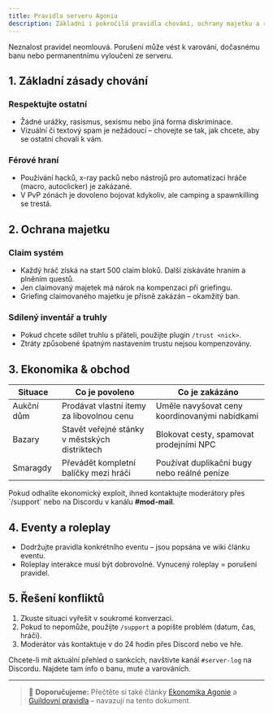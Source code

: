 ```yaml
---
title: Pravidla serveru Agonia
description: Základní i pokročilá pravidla chování, ochrany majetku a řešení sporů na Minecraft serveru Agonia.
---
```


<Callout type="danger" emoji="🚨">
  Neznalost pravidel neomlouvá. Porušení může vést k varování, dočasnému banu nebo permanentnímu vyloučení ze serveru.
</Callout>

## 1. Základní zásady chování

### Respektujte ostatní

- Žádné urážky, rasismus, sexismu nebo jiná forma diskriminace.
- Vizuální či textový spam je nežádoucí – chovejte se tak, jak chcete, aby se ostatní chovali k vám.

### Férové hraní

- Používání hacků, x-ray packů nebo nástrojů pro automatizaci hráče (macro, autoclicker) je zakázané.
- V PvP zónách je dovoleno bojovat kdykoliv, ale camping a spawnkilling se trestá.

## 2. Ochrana majetku

<div className="rounded-md border border-amber-500/40 bg-amber-500/10 p-6">
  <h3 className="text-lg font-semibold text-amber-100">Claim systém</h3>
  <ul className="mt-2 list-disc space-y-2 pl-5 text-sm text-amber-50/90">
    <li>Každý hráč získá na start 500 claim bloků. Další získáváte hraním a plněním questů.</li>
    <li>Jen claimovaný majetek má nárok na kompenzaci při griefingu.</li>
    <li>Griefing claimovaného majetku je přísně zakázán – okamžitý ban.</li>
  </ul>
</div>

### Sdílený inventář a truhly

- Pokud chcete sdílet truhlu s přáteli, použijte plugin `/trust <nick>`.
- Ztráty způsobené špatným nastavením trustu nejsou kompenzovány.

## 3. Ekonomika & obchod

| Situace | Co je povoleno | Co je zakázáno |
| --- | --- | --- |
| Aukční dům | Prodávat vlastní itemy za libovolnou cenu | Uměle navyšovat ceny koordinovanými nabídkami |
| Bazary | Stavět veřejné stánky v městských distriktech | Blokovat cesty, spamovat prodejními NPC |
| Smaragdy | Převádět kompletní balíčky mezi hráči | Používat duplikační bugy nebo reálné peníze |

<Callout type="info" emoji="💼">
  Pokud odhalíte ekonomický exploit, ihned kontaktujte moderátory přes `/support` nebo na Discordu v kanálu <strong>#mod-mail</strong>.
</Callout>

## 4. Eventy a roleplay

- Dodržujte pravidla konkrétního eventu – jsou popsána ve wiki článku eventu.
- Roleplay interakce musí být dobrovolné. Vynucený roleplay = porušení pravidel.

## 5. Řešení konfliktů

1. Zkuste situaci vyřešit v soukromé konverzaci.
2. Pokud to nepomůže, použijte `/support` a popište problém (datum, čas, hráči).
3. Moderátor vás kontaktuje v do 24 hodin přes Discord nebo ve hře.

<Callout type="success" emoji="🛡️">
  Chcete-li mít aktuální přehled o sankcích, navštivte kanál <code>#server-log</code> na Discordu. Najdete tam info o banu, mute a varováních.
</Callout>

---

> 📘 **Doporučujeme:** Přečtěte si také články [Ekonomika Agonie](/wiki/economy) a [Guildovní pravidla](/wiki/community/gildy) – navazují na tento dokument.
